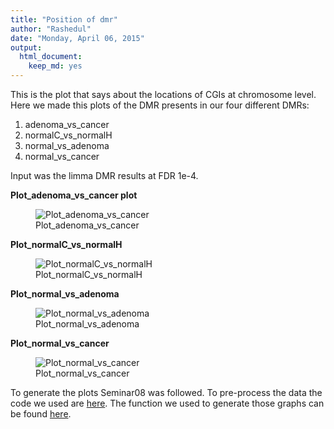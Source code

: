 ```yaml
---
title: "Position of dmr"
author: "Rashedul"
date: "Monday, April 06, 2015"
output:
  html_document:
    keep_md: yes
---
```


This is the plot that says about the locations of CGIs at chromosome level. Here we made this plots of the DMR presents in our four different DMRs:


1. adenoma_vs_cancer
2. normalC_vs_normalH
3. normal_vs_adenoma
4. normal_vs_cancer

Input was the limma DMR results at FDR 1e-4.

**Plot_adenoma_vs_cancer plot**

![Plot_adenoma_vs_cancer](Plot_adenoma_vs_cancer.png)

**Plot_normalC_vs_normalH**

![Plot_normalC_vs_normalH](Plot_normalC_vs_normalH.png)

**Plot_normal_vs_adenoma**

![Plot_normal_vs_adenoma](Plot_normal_vs_adenoma.png)

**Plot_normal_vs_cancer**

![Plot_normal_vs_cancer](Plot_normal_vs_cancer.png)

To generate the plots Seminar08 was followed. To pre-process the data the code we used are [here](https://github.com/STAT540-UBC/yy_team01_colorectal-cancer_STAT540_2015/blob/master/rscripts/DMR_positions_at_chr_pre-process.R). The function we used to generate those graphs can be found [here](https://github.com/STAT540-UBC/yy_team01_colorectal-cancer_STAT540_2015/blob/master/rscripts/DMR_positions_at_chr_plot.R).

